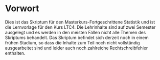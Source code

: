 # Vorwort {.unnumbered}

Dies ist das Skriptum für den Masterkurs-Fortgeschrittene Statistik und ist die Lernvorlage für den Kurs LTC4. Die Lehrinhalte sind auf zwei Semester ausgelegt und es werden in den meisten Fällen nicht alle Themen des Skriptums behandelt. Das Skriptum befindet sich derzeit noch in einem frühen Stadium, so dass die Inhalte zum Teil noch nicht vollständig ausgearbeitet sind und leider auch noch zahlreiche Rechtschreibfehler enthalten.
